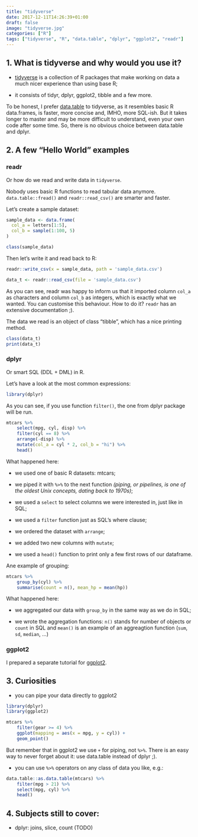 ```yaml
---
title: "tidyverse"
date: 2017-12-11T14:26:39+01:00
draft: false
image: "tidyverse.jpg"
categories: ["R"]
tags: ["tidyverse", "R", "data.table", "dplyr", "ggplot2", "readr"]
---
```


## 1. What is tidyverse and why would you use it?

* [tidyverse](https://www.tidyverse.org/) is a collection of R packages that make working on data a much nicer experience than using base R;

* it consists of tidyr, dplyr, ggplot2, tibble and a few more.

To be honest, I prefer [data.table](https://tomis9.github.io/post/data.table) to tidyverse, as it resembles basic R data.frames, is faster, more concise and, IMHO, more SQL-ish. But it takes longer to master and may be more difficult to understand, even your own code after some time. So, there is no obvious choice between data.table and dplyr.

## 2. A few "Hello World" examples

### readr

Or how do we read and write data in `tidyverse`.

Nobody uses basic R functions to read tabular data anymore. `data.table::fread()` and `readr::read_csv()` are smarter and faster.

Let's create a sample dataset:

```r
sample_data <- data.frame(
  col_a = letters[1:5],
  col_b = sample(1:100, 5)
)

class(sample_data)
```

Then let's write it and read back to R:
```r
readr::write_csv(x = sample_data, path = 'sample_data.csv')

data_t <- readr::read_csv(file = 'sample_data.csv')
```

As you can see, readr was happy to inform us that it imported column `col_a` as characters and column `col_b` as integers, which is exactly what we wanted. You can customise this behaviour. How to do it? `readr` has an extensive documentation ;).

The data we read is an object of class "tibble", which has a nice printing method.
```r
class(data_t)
print(data_t)
```

### dplyr

Or smart SQL (DDL + DML) in R.

Let's have a look at the most common expressions:
```r
library(dplyr)
```
As you can see, if you use function `filter()`, the one from dplyr package will be run.

```r
mtcars %>% 
    select(mpg, cyl, disp) %>% 
    filter(cyl == 8) %>% 
    arrange(-disp) %>%
    mutate(col_a = cyl * 2, col_b = "hi") %>%
    head()
```

What happened here:

* we used one of basic R datasets: mtcars;

* we piped it with `%>%` to the next function *(piping, or pipelines, is one of the oldest Unix concepts, dating back to 1970s)*;

* we used a `select` to select columns we were interested in, just like in SQL;

* we used a `filter` function just as SQL's where clause;

* we ordered the dataset with `arrange`;

* we added two new columns with `mutate`;

* we used a `head()` function to print only a few first rows of our dataframe.

Ane example of grouping:

```r
mtcars %>% 
    group_by(cyl) %>% 
    summarise(count = n(), mean_hp = mean(hp))
```

What happened here:

* we aggregated our data with `group_by` in the same way as we do in SQL;

* we wrote the aggregation functions: `n()` stands for number of objects or `count` in SQL and `mean()` is an example of an aggreagtion function (`sum`, `sd`, `median`, ...)


### ggplot2

I prepared a separate tutorial for [ggplot2](https://tomis9.github.io/ggplot2).

## 3. Curiosities

* you can pipe your data directly to ggplot2

```r
library(dplyr)
library(ggplot2)

mtcars %>% 
    filter(gear >= 4) %>% 
    ggplot(mapping = aes(x = mpg, y = cyl)) + 
    geom_point()
```

But remember that in ggplot2 we use `+` for piping, not `%>%`. There is an easy way to never forget about it: use data.table instead of dplyr ;).

* you can use `%>%` operators on any class of data you like, e.g.:

```r
data.table::as.data.table(mtcars) %>% 
    filter(mpg > 21) %>% 
    select(mpg, cyl) %>% 
    head()
```

## 4. Subjects still to cover:

* dplyr: joins, slice, count (TODO)
